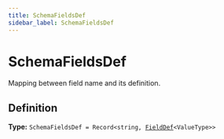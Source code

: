 ```yaml
---
title: SchemaFieldsDef
sidebar_label: SchemaFieldsDef
---
```


# SchemaFieldsDef

Mapping between field name and its definition.

## Definition

**Type:** <code>SchemaFieldsDef = Record&lt;string, [FieldDef](/api/types/fielddef)&lt;ValueType&gt;&gt;</code>

